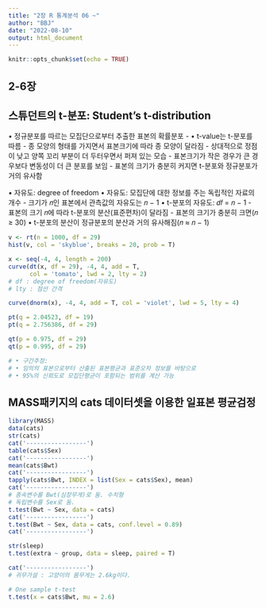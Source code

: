 ```yaml
---
title: "2장 R 통계분석 06 ~"
author: "BBJ"
date: "2022-08-10"
output: html_document
---
```


```r
knitr::opts_chunk$set(echo = TRUE)
```

## 2-6장
## 스튜던트의 t-분포: Student’s t-distribution
  • 정규분포를 따르는 모집단으로부터 추출한 표본의 확률분포
   - • t-value는 t-분포를 따름
   - 종 모양의 형태를 가지면서 표본크기에 따라 종 모양이 달라짐
   - 상대적으로 정점이 낮고 양쪽 꼬리 부분이 더 두터우면서 퍼져 있는 모습
   - 표본크기가 작은 경우가 큰 경우보다 변동성이 더 큰 분포를 보임
   - 표본의 크기가 충분히 커지면 t-분포와 정규분포가 거의 유사함 
 
  ▪ 자유도: degree of freedom
    • 자유도: 모집단에 대한 정보를 주는 독립적인 자료의 개수
     - 크기가 𝑛인 표본에서 관측값의 자유도는 𝑛 − 1
    • t-분포의 자유도: 𝑑𝑓 = 𝑛 − 1
     - 표본의 크기 𝑛에 따라 t-분포의 분산(표준편차)이 달라짐
     - 표본의 크기가 충분히 크면(𝑛 ≥ 30)
       • t-분포의 분산이 정규분포의 분산과 거의 유사해짐(𝑛 ≈ 𝑛 − 1)
       
```r
v <- rt(n = 1000, df = 29)
hist(v, col = 'skyblue', breaks = 20, prob = T)

x <- seq(-4, 4, length = 200)
curve(dt(x, df = 29), -4, 4, add = T,
      col = 'tomato', lwd = 2, lty = 2)
# df : degree of freedom(자유도)
# lty : 점선 간격

curve(dnorm(x), -4, 4, add = T, col = 'violet', lwd = 5, lty = 4)

pt(q = 2.04523, df = 19)
pt(q = 2.756386, df = 29)

qt(p = 0.975, df = 29)
qt(p = 0.995, df = 29)

# • 구간추정:
# • 임의의 표본으로부터 산출된 표본평균과 표준오차 정보를 바탕으로
# • 95%의 신뢰도로 모집단평균이 포함되는 범위를 계산 가능
```

## MASS패키지의 cats 데이터셋을 이용한 일표본 평균검정
```r
library(MASS)
data(cats)
str(cats)
cat('-----------------')
table(cats$Sex)
cat('-----------------')
mean(cats$Bwt)
cat('-----------------')
tapply(cats$Bwt, INDEX = list(Sex = cats$Sex), mean)
cat('-----------------')
# 종속변수를 Bwt(심장무게)로 둠. 수치형
# 독립변수를 Sex로 둠.
t.test(Bwt ~ Sex, data = cats)
cat('-----------------')
t.test(Bwt ~ Sex, data = cats, conf.level = 0.89)
cat('-----------------')

str(sleep)
t.test(extra ~ group, data = sleep, paired = T)

cat('-----------------')
# 귀무가설 : 고양이의 몸무게는 2.6kg이다.

# One sample t-test
t.test(x = cats$Bwt, mu = 2.6)
```





































